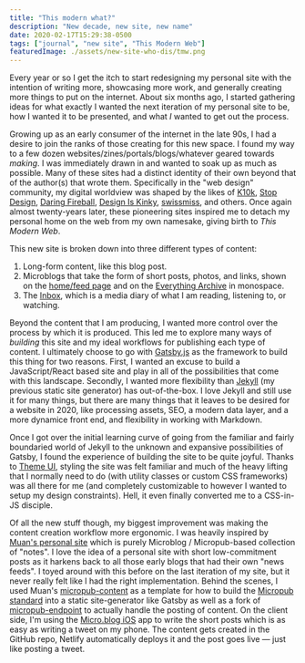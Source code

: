 ```yaml
---
title: "This modern what?"
description: "New decade, new site, new name"
date: 2020-02-17T15:29:38-0500
tags: ["journal", "new site", "This Modern Web"]
featuredImage: ./assets/new-site-who-dis/tmw.png
---
```


Every year or so I get the itch to start redesigning my personal site with the intention of writing more, showcasing more work, and generally creating more things to put on the internet. About six months ago, I started gathering ideas for what exactly I wanted the next iteration of my personal site to be, how I wanted it to be presented, and what _I_ wanted to get out the process.

Growing up as an early consumer of the internet in the late 90s, I had a desire to join the ranks of those creating for this new space. I found my way to a few dozen websites/zines/portals/blogs/whatever geared towards _making_. I was immediately drawn in and wanted to soak up as much as possible. Many of these sites had a distinct identity of their own beyond that of the author(s) that wrote them. Specifically in the "web design" community, my digital worldview was shaped by the likes of [K10k](https://web.archive.org/web/20030207162038/http://www.k10k.net:80/), [Stop Design](http://v2.stopdesign.com/), [Daring Fireball](https://daringfireball.net), [Design Is Kinky](https://web.archive.org/web/20020802043308/http://designiskinky.com/index_main.html), [swissmiss](https://web.archive.org/web/20051202063834/http://swissmiss.typepad.com/), and others. Once again almost twenty-years later, these pioneering sites inspired me to detach my personal home on the web from my own namesake, giving birth to _This Modern Web_.

This new site is broken down into three different types of content:

1. Long-form content, like this blog post.
2. Microblogs that take the form of short posts, photos, and links, shown on the [home/feed page](/) and on the [Everything Archive](/archive) in monospace.
3. The [Inbox](/inbox), which is a media diary of what I am reading, listening to, or watching.

Beyond the content that I am producing, I wanted more control over the process by which it is produced. This led me to explore many ways of _building_ this site and my ideal workflows for publishing each type of content. I ultimately choose to go with [Gatsby.js](https://gatsbyjs.com) as the framework to build this thing for two reasons. First, I wanted an excuse to build a JavaScript/React based site and play in all of the possibilities that come with this landscape. Secondly, I wanted more flexibility than [Jekyll](https://jekyllrb.com) (my previous static site generator) has out-of-the-box. I love Jekyll and still use it for many things, but there are many things that it leaves to be desired for a website in 2020, like processing assets, SEO, a modern data layer, and a more dynamice front end, and flexibility in working with Markdown.

Once I got over the initial learning curve of going from the familiar and fairly boundaried world of Jekyll to the unknown and expansive possibilities of Gatsby, I found the experience of building the site to be quite joyful. Thanks to [Theme UI](https://themeui.com), styling the site was felt familiar and much of the heavy lifting that I normally need to do (with utility classes or custom CSS frameworks) was all there for me (and completely customizable to however I wanted to setup my design constraints). Hell, it even finally converted me to a CSS-in-JS disciple.

Of all the new stuff though, my biggest improvement was making the content creation workflow more ergonomic. I was heavily inspired by [Muan's personal site](https://muan.co) which is purely Microblog / Micropub-based collection of "notes". I love the idea of a personal site with short low-commitment posts as it harkens back to all those early blogs that had their own "news feeds". I toyed around with this before on the last iteration of my site, but it never really felt like I had the right implementation. Behind the scenes, I used Muan's [micropub-content](https://github.com/muan/micropub-content) as a template for how to build the [Micropub standard](https://www.w3.org/TR/micropub/) into a static site-generator like Gatsby as well as a fork of [micropub-endpoint](https://github.com/muan/micropub-endpoint) to actually handle the posting of content. On the client side, I'm using the [Micro.blog iOS](https://apps.apple.com/us/app/micro-blog/id1253201335) app to write the short posts which is as easy as writing a tweet on my phone. The content gets created in the GitHub repo, Netlify automatically deploys it and the post goes live — just like posting a tweet.
